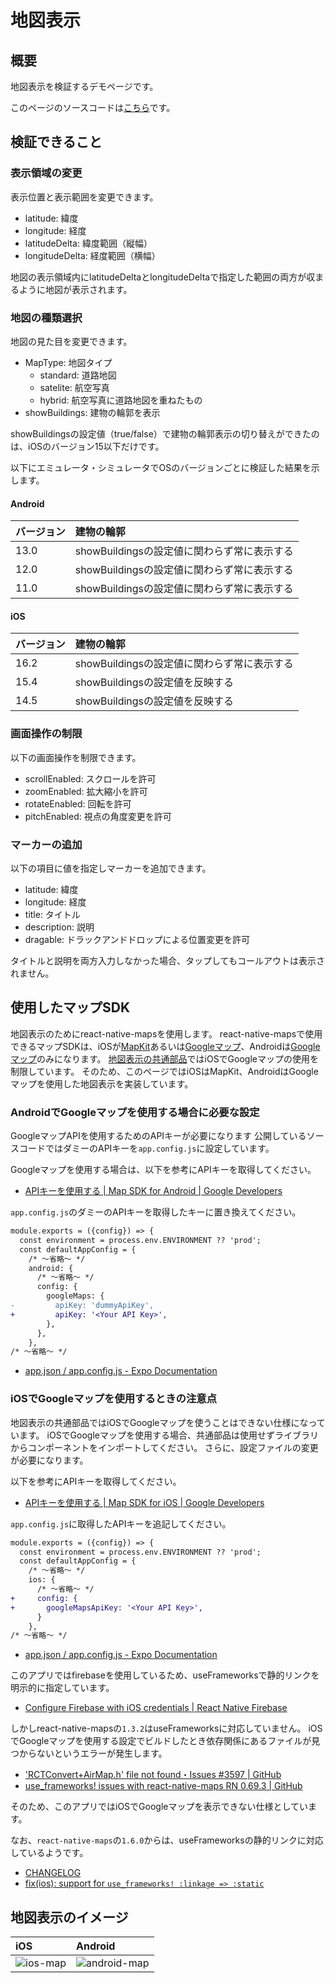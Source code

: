 # 地図表示

## 概要

地図表示を検証するデモページです。

このページのソースコードは[こちら](https://github.com/{@inject:organization}/mobile-app-crib-notes/tree/master/example-app/SantokuApp/src/features/demo-map)です。

## 検証できること

### 表示領域の変更

表示位置と表示範囲を変更できます。

- latitude: 緯度
- longitude: 経度
- latitudeDelta: 緯度範囲（縦幅）
- longitudeDelta: 経度範囲（横幅）

地図の表示領域内にlatitudeDeltaとlongitudeDeltaで指定した範囲の両方が収まるように地図が表示されます。

### 地図の種類選択

地図の見た目を変更できます。

- MapType: 地図タイプ
  - standard: 道路地図
  - satelite: 航空写真
  - hybrid: 航空写真に道路地図を重ねたもの
- showBuildings: 建物の輪郭を表示

showBuildingsの設定値（true/false）で建物の輪郭表示の切り替えができたのは、iOSのバージョン15以下だけです。

以下にエミュレータ・シミュレータでOSのバージョンごとに検証した結果を示します。

#### Android

| バージョン | 建物の輪郭 |
|:----- |:----- |
| 13.0 | showBuildingsの設定値に関わらず常に表示する |
| 12.0 | showBuildingsの設定値に関わらず常に表示する |
| 11.0 | showBuildingsの設定値に関わらず常に表示する |

#### iOS

| バージョン | 建物の輪郭 |
|:----- |:----- |
| 16.2 | showBuildingsの設定値に関わらず常に表示する |
| 15.4 | showBuildingsの設定値を反映する |
| 14.5 | showBuildingsの設定値を反映する |

### 画面操作の制限

以下の画面操作を制限できます。

- scrollEnabled: スクロールを許可
- zoomEnabled: 拡大縮小を許可
- rotateEnabled: 回転を許可
- pitchEnabled: 視点の角度変更を許可

### マーカーの追加

以下の項目に値を指定しマーカーを追加できます。

- latitude: 緯度
- longitude: 経度
- title: タイトル
- description: 説明
- dragable: ドラックアンドドロップによる位置変更を許可

タイトルと説明を両方入力しなかった場合、タップしてもコールアウトは表示されません。

## 使用したマップSDK

地図表示のためにreact-native-mapsを使用します。
react-native-mapsで使用できるマップSDKは、iOSが[MapKit](https://developer.apple.com/documentation/mapkit/)あるいは[Googleマップ](https://developers.google.com/maps/documentation/ios-sdk?hl=ja)、Androidは[Googleマップ](https://developers.google.com/maps/documentation/android-sdk?hl=ja)のみになります。
[地図表示の共通部品](https://github.com/{@inject:organization}/mobile-app-crib-notes/blob/master/example-app/SantokuApp/src/bases/ui/map/MapView.tsx)ではiOSでGoogleマップの使用を制限しています。
そのため、このページではiOSはMapKit、AndroidはGoogleマップを使用した地図表示を実装しています。

### AndroidでGoogleマップを使用する場合に必要な設定

GoogleマップAPIを使用するためのAPIキーが必要になります
公開しているソースコードではダミーのAPIキーを`app.config.js`に設定しています。

Googleマップを使用する場合は、以下を参考にAPIキーを取得してください。

- [APIキーを使用する | Map SDK for Android | Google Developers](https://developers.google.com/maps/documentation/android-sdk/get-api-key?hl=ja)

`app.config.js`のダミーのAPIキーを取得したキーに置き換えてください。

```diff title="/app.config.js"
module.exports = ({config}) => {
  const environment = process.env.ENVIRONMENT ?? 'prod';
  const defaultAppConfig = {
    /* ～省略～ */
    android: {
      /* ～省略～ */
      config: {
        googleMaps: {
-         apiKey: 'dummyApiKey',
+         apiKey: '<Your API Key>',
        },
      },
    },
/* ～省略～ */
```

- [app.json / app.config.js - Expo Documentation](https://docs.expo.dev/versions/latest/config/app/#googlemaps)

### iOSでGoogleマップを使用するときの注意点

地図表示の共通部品ではiOSでGoogleマップを使うことはできない仕様になっています。
iOSでGoogleマップを使用する場合、共通部品は使用せずライブラリからコンポーネントをインポートしてください。
さらに、設定ファイルの変更が必要になります。

以下を参考にAPIキーを取得してください。

- [APIキーを使用する | Map SDK for iOS | Google Developers](https://developers.google.com/maps/documentation/ios-sdk/get-api-key?hl=ja)

`app.config.js`に取得したAPIキーを追記してください。

```diff title="/app.config.js"
module.exports = ({config}) => {
  const environment = process.env.ENVIRONMENT ?? 'prod';
  const defaultAppConfig = {
    /* ～省略～ */
    ios: {
      /* ～省略～ */
+     config: {
+       googleMapsApiKey: '<Your API Key>',
      }
    },
/* ～省略～ */
```

- [app.json / app.config.js - Expo Documentation](https://docs.expo.dev/versions/latest/config/app/#googlemapsapikey)

このアプリではfirebaseを使用しているため、useFrameworksで静的リンクを明示的に指定しています。

- [Configure Firebase with iOS credentials | React Native Firebase](https://rnfirebase.io/#altering-cocoapods-to-use-frameworks)

しかしreact-native-mapsの`1.3.2`はuseFrameworksに対応していません。
iOSでGoogleマップを使用する設定でビルドしたとき依存関係にあるファイルが見つからないというエラーが発生します。

- ['RCTConvert+AirMap.h' file not found・Issues #3597 | GitHub](https://github.com/react-native-maps/react-native-maps/issues/3597)
- [use_frameworks! issues with react-native-maps RN 0.69.3 | GitHub](https://github.com/react-native-maps/react-native-maps/discussions/4389)

そのため、このアプリではiOSでGoogleマップを表示できない仕様としています。

なお、`react-native-maps`の`1.6.0`からは、useFrameworksの静的リンクに対応しているようです。

- [CHANGELOG](https://github.com/react-native-maps/react-native-maps/blob/master/CHANGELOG.md#160-2023-04-20)
- [fix(ios): support for `use_frameworks! :linkage => :static`](https://github.com/react-native-maps/react-native-maps/commit/b0c2d42454ef72ff2037103218f799801aa83ebf)

## 地図表示のイメージ

| iOS | Android |
|:--|:--|
|![ios-map](./ios-map.png)|![android-map](./android-map.png)|

